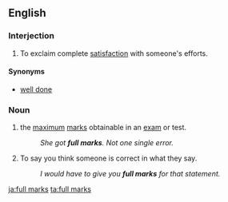 ==English==

===Interjection===
{{en-interj}}

# To exclaim complete [[satisfaction]] with someone's efforts. 

====Synonyms====
* [[well done]]

===Noun===
{{en-plural noun|head=[[full]] [[marks]]'''}}

# the [[maximum]] [[marks]] obtainable in an [[exam]] or test.
#: ''She got '''full marks'''. Not one single error.''
# {{context|idiomatic|by extension}} To say you think someone is correct in what they say.
#: ''I would have to give you '''full marks''' for that statement.''

[[ja:full marks]]
[[ta:full marks]]
